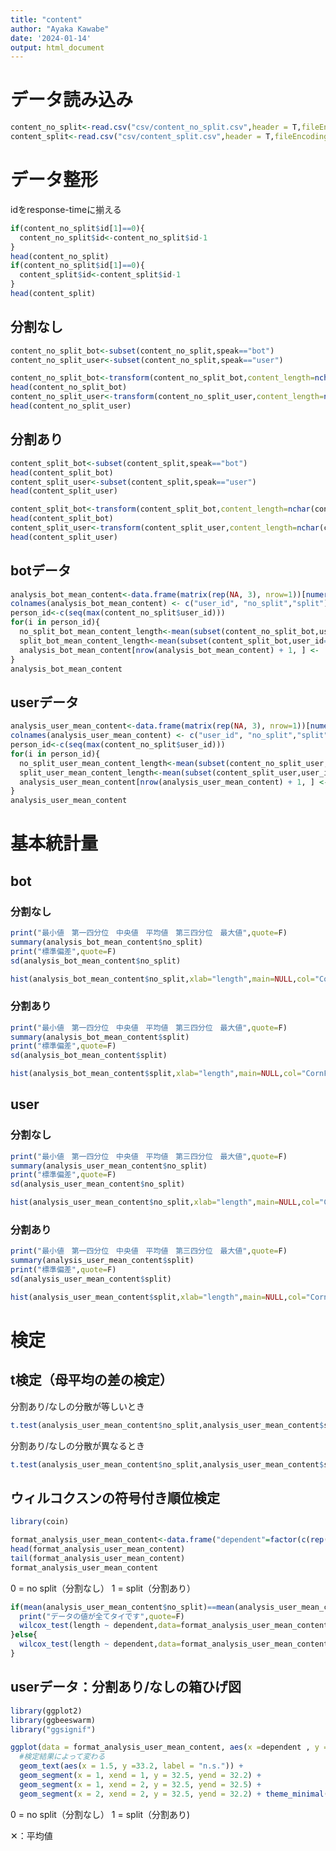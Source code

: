 ---
title: "content"
author: "Ayaka Kawabe"
date: '2024-01-14'
output: html_document
---
# データ読み込み

```{r}
content_no_split<-read.csv("csv/content_no_split.csv",header = T,fileEncoding = "cp932")
content_split<-read.csv("csv/content_split.csv",header = T,fileEncoding = "cp932")
```

# データ整形
idをresponse-timeに揃える
```{r}
if(content_no_split$id[1]==0){
  content_no_split$id<-content_no_split$id-1
}
head(content_no_split)
if(content_no_split$id[1]==0){
  content_split$id<-content_split$id-1
}
head(content_split)
```
## 分割なし
```{r}
content_no_split_bot<-subset(content_no_split,speak=="bot")
content_no_split_user<-subset(content_no_split,speak=="user")
```

```{r}
content_no_split_bot<-transform(content_no_split_bot,content_length=nchar(content_no_split_bot$content))
head(content_no_split_bot)
content_no_split_user<-transform(content_no_split_user,content_length=nchar(content_no_split_user$content))
head(content_no_split_user)
```

## 分割あり
```{r}
content_split_bot<-subset(content_split,speak=="bot")
head(content_split_bot)
content_split_user<-subset(content_split,speak=="user")
head(content_split_user)
```

```{r}
content_split_bot<-transform(content_split_bot,content_length=nchar(content_split_bot$content))
head(content_split_bot)
content_split_user<-transform(content_split_user,content_length=nchar(content_split_user$content))
head(content_split_user)
```

## botデータ

```{r}
analysis_bot_mean_content<-data.frame(matrix(rep(NA, 3), nrow=1))[numeric(0), ]
colnames(analysis_bot_mean_content) <- c("user_id", "no_split","split")
person_id<-c(seq(max(content_no_split$user_id)))
for(i in person_id){
  no_split_bot_mean_content_length<-mean(subset(content_no_split_bot,user_id==i)$content_length)
  split_bot_mean_content_length<-mean(subset(content_split_bot,user_id==i)$content_length)
  analysis_bot_mean_content[nrow(analysis_bot_mean_content) + 1, ] <-  c(i,no_split_bot_mean_content_length,split_bot_mean_content_length)
}
analysis_bot_mean_content
```

## userデータ

```{r}
analysis_user_mean_content<-data.frame(matrix(rep(NA, 3), nrow=1))[numeric(0), ]
colnames(analysis_user_mean_content) <- c("user_id", "no_split","split")
person_id<-c(seq(max(content_no_split$user_id)))
for(i in person_id){
  no_split_user_mean_content_length<-mean(subset(content_no_split_user,user_id==i)$content_length)
  split_user_mean_content_length<-mean(subset(content_split_user,user_id==i)$content_length)
  analysis_user_mean_content[nrow(analysis_user_mean_content) + 1, ] <-  c(i,no_split_user_mean_content_length,split_user_mean_content_length)
}
analysis_user_mean_content
```

# 基本統計量

## bot

### 分割なし
```{r}
print("最小値　第一四分位　中央値　平均値　第三四分位　最大値",quote=F)
summary(analysis_bot_mean_content$no_split)
print("標準偏差",quote=F)
sd(analysis_bot_mean_content$no_split)
```

```{r}
hist(analysis_bot_mean_content$no_split,xlab="length",main=NULL,col="CornFlowerBlue",breaks=seq(0,180,10))
```
### 分割あり
```{r}
print("最小値　第一四分位　中央値　平均値　第三四分位　最大値",quote=F)
summary(analysis_bot_mean_content$split)
print("標準偏差",quote=F)
sd(analysis_bot_mean_content$split)
```

```{r}
hist(analysis_bot_mean_content$split,xlab="length",main=NULL,col="CornFlowerBlue",breaks=seq(0,180,10))
```


## user

### 分割なし

```{r}
print("最小値　第一四分位　中央値　平均値　第三四分位　最大値",quote=F)
summary(analysis_user_mean_content$no_split)
print("標準偏差",quote=F)
sd(analysis_user_mean_content$no_split)
```

```{r}
hist(analysis_user_mean_content$no_split,xlab="length",main=NULL,col="CornFlowerBlue",breaks=seq(0,35,5))
```

### 分割あり

```{r}
print("最小値　第一四分位　中央値　平均値　第三四分位　最大値",quote=F)
summary(analysis_user_mean_content$split)
print("標準偏差",quote=F)
sd(analysis_user_mean_content$split)
```

```{r}
hist(analysis_user_mean_content$split,xlab="length",main=NULL,col="CornFlowerBlue",breaks=seq(0,35,5))
```

# 検定

## t検定（母平均の差の検定）

分割あり/なしの分散が等しいとき

```{r}
t.test(analysis_user_mean_content$no_split,analysis_user_mean_content$split,paired = T,alternative = "two.sided",var.equal = T,conf.level = 0.95)
```

分割あり/なしの分散が異なるとき
```{r}
t.test(analysis_user_mean_content$no_split,analysis_user_mean_content$split,paired = T,alternative = "two.sided",var.equal = F,conf.level = 0.95)
```
## ウィルコクスンの符号付き順位検定
```{r}
library(coin)
```

```{r}
format_analysis_user_mean_content<-data.frame("dependent"=factor(c(rep(0,max(analysis_user_mean_content$user_id)),rep(1,max(analysis_user_mean_content$user_id)))),"length"=as.integer(c(analysis_user_mean_content$no_split,analysis_user_mean_content$split)))
head(format_analysis_user_mean_content)
tail(format_analysis_user_mean_content)
format_analysis_user_mean_content
```

0 = no split（分割なし）
1 = split（分割あり）

```{r}
if(mean(analysis_user_mean_content$no_split)==mean(analysis_user_mean_content$split) && sd(analysis_user_mean_content$no_split)==sd(analysis_user_mean_content$split)){
  print("データの値が全てタイです",quote=F)
  wilcox_test(length ~ dependent,data=format_analysis_user_mean_content,paired = T,alternative = "two.sided")
}else{
  wilcox_test(length ~ dependent,data=format_analysis_user_mean_content,paired = T,alternative = "two.sided",distribution="exact")
}
```

## userデータ：分割あり/なしの箱ひげ図

```{r}
library(ggplot2)
library(ggbeeswarm)
library("ggsignif")
```

```{r}
ggplot(data = format_analysis_user_mean_content, aes(x =dependent , y = length, fill = dependent)) +stat_boxplot(geom = "errorbar", width = 0.2)+ geom_boxplot(outlier.color = "black")+ylab("length")+ stat_summary(geom = "point", shape = 4,fun = "mean", color = "red",size=3,stroke=1.2)+
  #検定結果によって変わる
  geom_text(aes(x = 1.5, y =33.2, label = "n.s.")) + 
  geom_segment(x = 1, xend = 1, y = 32.5, yend = 32.2) +
  geom_segment(x = 1, xend = 2, y = 32.5, yend = 32.5) +
  geom_segment(x = 2, xend = 2, y = 32.5, yend = 32.2) + theme_minimal()
```

0 = no split（分割なし）
1 = split（分割あり)

✕：平均値